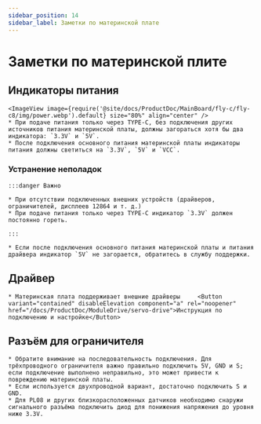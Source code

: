 ```yaml
---
sidebar_position: 14
sidebar_label: Заметки по материнской плате
---
```






# Заметки по материнской плите

## Индикаторы питания
    <ImageView image={require('@site/docs/ProductDoc/MainBoard/fly-c/fly-c8/img/power.webp').default} size="80%" align="center" />
    * При подаче питания только через TYPE-C, без подключения других источников питания материнской платы, должны загораться хотя бы два индикатора: `3.3V` и `5V`.
    * После подключения основного питания материнской платы индикаторы питания должны светиться на `3.3V`, `5V` и `VCC`.

### Устранение неполадок


    :::danger Важно

    * При отсутствии подключенных внешних устройств (драйверов, ограничителей, дисплеев 12864 и т. д.)
    * При подаче питания только через TYPE-C индикатор `3.3V` должен постоянно гореть.

    :::

    * Если после подключения основного питания материнской платы и питания драйвера индикатор `5V` не загорается, обратитесь в службу поддержки.

## Драйвер

    * Материнская плата поддерживает внешние драйверы     <Button variant="contained" disableElevation component="a" rel="noopener" href="/docs/ProductDoc/ModuleDrive/servo-drive">Инструкция по подключению и настройке</Button>

## Разъём для ограничителя

    * Обратите внимание на последовательность подключения. Для трёхпроводного ограничителя важно правильно подключить 5V, GND и S; если подключение выполнено неправильно, это может привести к повреждению материнской платы.
    * Если используется двухпроводной вариант, достаточно подключить S и GND.
    * Для PL08 и других близкорасположенных датчиков необходимо снаружи сигнального разъёма подключить диод для понижения напряжения до уровня ниже 3.3V.
